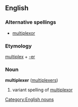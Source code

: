 {{wikipedia}}
== English ==
=== Alternative spellings ===
* [[multiplexor]]
=== Etymology ===
[[multiplex]] + [[-er]]
=== Noun ===
[[Category:English nouns]]
'''multiplexer''' ([[multiplexers]])
# variant spelling of [[multiplexor]]
